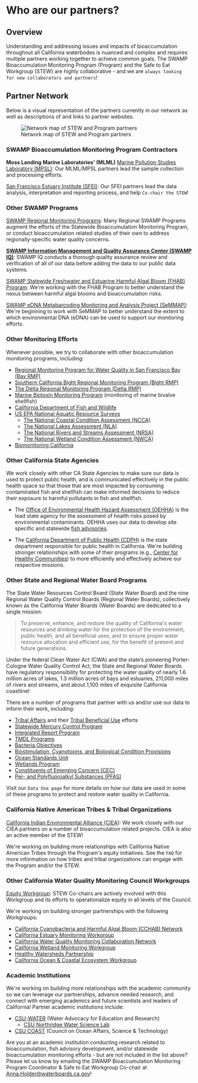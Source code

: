 # Who are our partners?

## Overview

Understanding and addressing issues and impacts of bioaccumulation throughout all California waterbodes is nuanced and complex and requires multiple partners working together to achieve common goals. The SWAMP Bioaccumulation Monitoring Program (Program) and the Safe to Eat Workgroup (STEW) are highly collaborative - and we are `always looking for new collaborators and partners`!

## Partner Network

Below is a visual representation of the partners currently in our network as well as descriptions of and links to partner websites.

![Network map of STEW and Program partners](images/network_map.png){fig-alt="A visual representation of the partner organizations in the Program and STEW network."}

### SWAMP Bioaccumulation Monitoring Program Contractors

**Moss Landing Marine Laboratories\' (MLML)** [Marine Pollution Studies Laboratory (MPSL)](https://mlml.sjsu.edu/mpsl-mlml/): Our MLML/MPSL partners lead the sample collection and processing efforts.

[San Francisco Estuary Institute (SFEI)](https://www.sfei.org/programs/cw): Our SFEI partners lead the data analysis, interpretation and reporting process, and help `Co-chair the STEW`!

### Other SWAMP Programs

[SWAMP Regional Monitoring Programs](https://www.waterboards.ca.gov/water_issues/programs/swamp/monitoring/regional_monitoring_programs/): Many Regional SWAMP Programs augment the efforts of the Statewide Bioaccumulation Monitoring Program, or conduct bioaccumulation related studies of their own to address regionally-specific water quality concerns.

[**SWAMP Information Management and Quality Assurance Center (SWAMP IQ)**](https://www.waterboards.ca.gov/water_issues/programs/swamp/swamp_iq/): SWAMP IQ conducts a thorough quality assurance review and verification of all of our data before adding the data to our public data systems.

[SWAMP Statewide Freshwater and Estuarine Harmful Algal Bloom (FHAB) Program](https://www.waterboards.ca.gov/water_issues/programs/swamp/freshwater_cyanobacteria.html): We\'re working with the FHAB Program to better understand the nexus between harmful algal blooms and bioaccumulation risks.

[SWAMP eDNA Metabarcoding Monitoring and Analysis Project (SeMMAP)](https://experience.arcgis.com/experience/db3a30220d0d4bdea684781cdaef5230/page/Home/): We\'re beginning to work with SeMMAP to better understand the extent to which environmental DNA (eDNA) can be used to support our monitoring efforts. 

### Other Monitoring Efforts

Whenever possible, we try to collaborate with other bioaccumulation monitoring programs, including:

-   [Regional Monitoring Program for Water Quality in San Francisco Bay (Bay RMP)](https://www.sfei.org/programs/sf-bay-regional-monitoring-program)
-   [Southern California Bight Regional Monitoring Program (Bight RMP)](https://www.sccwrp.org/about/research-areas/regional-monitoring/southern-california-bight-regional-monitoring-program/)
-   [The Delta Regional Monitoring Program (Delta RMP)](https://deltarmp.org/)
-   [Marine Biotoxin Monitoring Program](https://www.cdph.ca.gov/Programs/CEH/DRSEM/pages/emb/shellfish/marine-biotoxin-monitoring-program.aspx) (monitoring of marine bivalve shellfish)
-   [California Department of Fish and Wildlife](https://wildlife.ca.gov/)
-   [US EPA National Aquatic Resource Surveys](https://www.epa.gov/national-aquatic-resource-surveys)
    -   [The National Coastal Condition Assessment (NCCA)](https://www.epa.gov/national-aquatic-resource-surveys/ncca)
    -   [The National Lakes Assessment (NLA)](https://www.epa.gov/national-aquatic-resource-surveys/nla)
    -   [The National Rivers and Streams Assessment (NRSA)](https://www.epa.gov/national-aquatic-resource-surveys/nrsa)
    -   [The National Wetland Condition Assessment (NWCA)](https://www.epa.gov/national-aquatic-resource-surveys/nwca)
-   [Biomonitoring California](https://biomonitoring.ca.gov/)

### Other California State Agencies

We work closely with other CA State Agencies to make sure our data is used to protect public health, and is communicated effectively in the public health space so that those that are most impacted by consuming contaminated fish and shellfish can make informed decisions to reduce their exposure to harmful pollutants in fish and shellfish.

-   The [Office of Environmental Health Hazard Assessment (OEHHA)](https://oehha.ca.gov/) is the lead state agency for the assessment of health risks posed by environmental contaminants. OEHHA uses our data to develop site specific and statewide [fish advisories](https://oehha.ca.gov/fish/advisories). 

-   The [California Department of Public Health (CDPH)](https://www.cdph.ca.gov/) is the state department responsible for public health in California. We\'re building stronger relationships with some of their programs (e.g., [Center for Healthy Communities](https://www.cdph.ca.gov/Programs/CCDPHP/Pages/Program-Landing1.aspx)) to more efficiently and effectively achieve our respective missions.

### Other State and Regional Water Board Programs

The State Water Resources Control Board (State Water Board) and the nine Regional Water Quality Control Boards (Regional Water Boards), collectively known as the California Water Boards (Water Boards) are dedicated to a single mission:

> To preserve, enhance, and restore the quality of California\'s water resources and drinking water for the protection of the environment, public health, and all beneficial uses, and to ensure proper water resource allocation and efficient use, for the benefit of present and future generations.

Under the federal Clean Water Act (CWA) and the state's pioneering Porter-Cologne Water Quality Control Act, the State and Regional Water Boards have regulatory responsibility for protecting the water quality of nearly 1.6 million acres of lakes, 1.3 million acres of bays and estuaries, 211,000 miles of rivers and streams, and about 1,100 miles of exquisite California coastline! 

There are a number of programs that partner with us and/or use our data to inform their work, including:

-   [Tribal Affairs](https://www.waterboards.ca.gov/about_us/public_participation/tribal_affairs/) and their [Tribal Beneficial Use](https://www.waterboards.ca.gov/about_us/public_participation/tribal_affairs/beneficial_uses.html) efforts
-   [Statewide Mercury Control Program](https://www.waterboards.ca.gov/water_issues/programs/mercury/reservoirs/)
-   [Integrated Report Program](https://www.waterboards.ca.gov/water_issues/programs/water_quality_assessment/)
-   [TMDL Programs](https://www.waterboards.ca.gov/water_issues/programs/tmdl/)
-   [Bacteria Objectives](https://www.waterboards.ca.gov/bacterialobjectives/)
-   [Biostimulation, Cyanotoxins, and Biological Condition Provisions](https://www.waterboards.ca.gov/water_issues/programs/biostimulatory_substances_biointegrity/)
-   [Ocean Standards Unit](https://www.waterboards.ca.gov/water_issues/programs/ocean/)
-   [Wetlands Program](https://www.waterboards.ca.gov/water_issues/programs/cwa401/wrapp.html)
-   [Constituents of Emerging Concern (CEC)](https://www.waterboards.ca.gov/water_issues/programs/cec/non_drinking_water.html)
-   [Per- and Polyfluoroalkyl Substances (PFAS)](https://www.waterboards.ca.gov/pfas/)

Visit our `Data Use page` for more details on how our data are used in some of these programs to protect and restore water quality in California.

### California Native American Tribes & Tribal Organizations

[California Indian Environmental Alliance (CIEA)](https://www.cieaweb.org/): We work closely with our CIEA partners on a number of bioaccumulation related projects. CIEA is also an active member of the STEW!

We\'re working on building more relationships with California Native American Tribes through the Program\'s equity initiatives. See the `FAQ` for more information on how tribes and tribal organizations can engage with the Program and/or the STEW.

### Other California Water Quality Monitoring Council Workgroups

[Equity Workgroup](https://mywaterquality.ca.gov/monitoring_council/jedi_workgroup/): STEW Co-chairs are actively involved with this Workgroup and its efforts to operationalize equity in all levels of the Council.

We\'re working on building stronger partnerships with the following Workgroups:

-   [California Cyanobacteria and Harmful Algal Bloom (CCHAB) Network](https://mywaterquality.ca.gov/monitoring_council/cyanohab_network/index.html)
-   [California Estuary Monitoring Workgroup](https://mywaterquality.ca.gov/monitoring_council/estuary_workgroup/index.html)
-   [California Water Quality Monitoring Collaboration Network](https://mywaterquality.ca.gov/monitoring_council/collaboration_network/index.html)
-   [California Wetland Monitoring Workgroup](https://mywaterquality.ca.gov/monitoring_council/wetland_workgroup/index.html)
-   [Healthy Watersheds Partnership](https://mywaterquality.ca.gov/monitoring_council/healthy_watersheds/index.html)
-   [California Ocean & Coastal Ecosystem Workgroup](https://mywaterquality.ca.gov/monitoring_council/ocean_workgroup/index.html)

### Academic Institutions

We\'re working on building more relationships with the academic community so we can leverage our partnerships, advance needed research, and connect with emerging academics and future scientists and leaders of California! Partner academic institutions include:

-   [CSU-WATER](https://www.calstate.edu/impact-of-the-csu/research/water) (Water Advocacy for Education and Research)
    -   [CSU Northridge Water Science Lab](http://www.priyaganguli.com/)
-   [CSU COAST](https://www.calstate.edu/impact-of-the-csu/research/coast) (Council on Ocean Affairs, Science & Technology)

Are you at an academic institution conducting research related to bioaccumulation, fish advisory development, and/or statewide bioaccumulation monitoring efforts - but are not included in the list above? Please let us know by emailing the SWAMP Bioaccumulation Monitoring Program Coordinator & Safe to Eat Workgroup Co-chair at [Anna.Holder\@waterboards.ca.gov](mailto:Anna.Holder@waterboards.ca.gov)!
